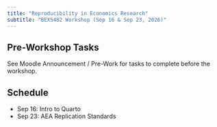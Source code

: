 ```yaml
---
title: "Reproducibility in Economics Research"
subtitle: "BEX5482 Workshop (Sep 16 & Sep 23, 2026)"
---
```


## Pre-Workshop Tasks

See Moodle Announcement / Pre-Work for tasks to complete before the workshop.

## Schedule

- Sep 16: Intro to Quarto
- Sep 23: AEA Replication Standards

<!-- ## Additional Resources

- Quarto Wiki Template: <https://github.com/cynthiahqy/quarto-wiki-template> -->